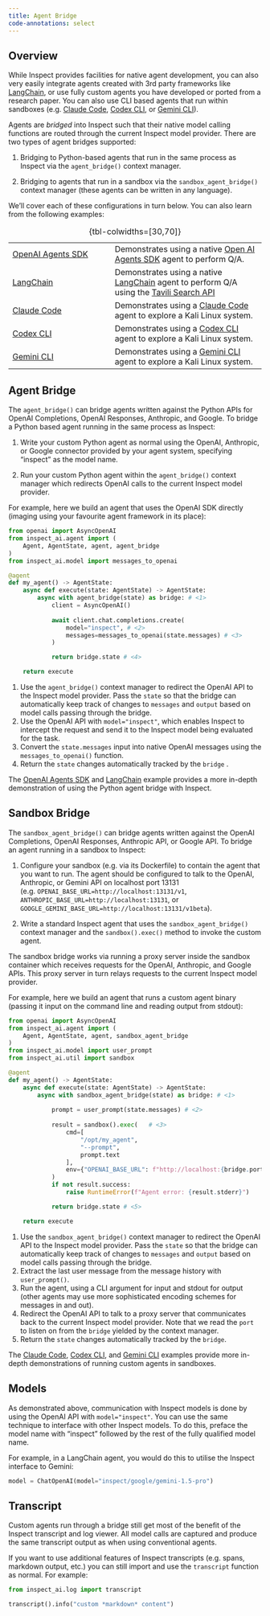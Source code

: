 ```yaml
---
title: Agent Bridge
code-annotations: select
---
```


## Overview

While Inspect provides facilities for native agent development, you can also very easily integrate agents created with 3rd party frameworks like [LangChain](https://python.langchain.com/docs/introduction/), or use fully custom agents you have developed or ported from a research paper. You can also use CLI based agents that run within sandboxes (e.g. [Claude Code](https://www.anthropic.com/claude-code), [Codex CLI](https://github.com/openai/codex), or [Gemini CLI](https://github.com/google-gemini/gemini-cli)).

Agents are *bridged* into Inspect such that their native model calling functions are routed through the current Inspect model provider. There are two types of agent bridges supported:

1.  Bridging to Python-based agents that run in the same process as Inspect via the `agent_bridge()` context manager.

2.  Bridging to agents that run in a sandbox via the `sandbox_agent_bridge()` context manager (these agents can be written in any language).

We'll cover each of these configurations in turn below. You can also learn from the following examples:

|  |  |
|-----------------------------|-------------------------------------------|
| [OpenAI Agents SDK](https://github.com/UKGovernmentBEIS/inspect_ai/tree/main/examples/bridge/agentsdk) | Demonstrates using a native [Open AI Agents SDK](https://openai.github.io/openai-agents-python/) agent to perform Q/A. |
| [LangChain](https://github.com/UKGovernmentBEIS/inspect_ai/tree/main/examples/bridge/langchain) | Demonstrates using a native [LangChain](https://www.langchain.com/) agent to perform Q/A using the [Tavili Search API](https://tavily.com/) |
| [Claude Code](https://github.com/UKGovernmentBEIS/inspect_ai/tree/main/examples/bridge/claude) | Demonstrates using a [Claude Code](https://www.anthropic.com/claude-code) agent to explore a Kali Linux system. |
| [Codex CLI](https://github.com/UKGovernmentBEIS/inspect_ai/tree/main/examples/bridge/codex) | Demonstrates using a [Codex CLI](https://github.com/openai/codex) agent to explore a Kali Linux system. |
| [Gemini CLI](https://github.com/UKGovernmentBEIS/inspect_ai/tree/main/examples/bridge/gemini) | Demonstrates using a [Gemini CLI](https://github.com/google-gemini/gemini-cli) agent to explore a Kali Linux system. |

: {tbl-colwidths=\[30,70\]}

## Agent Bridge

The `agent_bridge()` can bridge agents written against the Python APIs for OpenAI Completions, OpenAI Responses, Anthropic, and Google. To bridge a Python based agent running in the same process as Inspect:

1.  Write your custom Python agent as normal using the OpenAI, Anthropic, or Google connector provided by your agent system, specifying "inspect" as the model name.

2.  Run your custom Python agent within the `agent_bridge()` context manager which redirects OpenAI calls to the current Inspect model provider.

For example, here we build an agent that uses the OpenAI SDK directly (imaging using your favourite agent framework in its place):

``` python
from openai import AsyncOpenAI
from inspect_ai.agent import (
    Agent, AgentState, agent, agent_bridge
)
from inspect_ai.model import messages_to_openai

@agent
def my_agent() -> AgentState:
    async def execute(state: AgentState) -> AgentState:
        async with agent_bridge(state) as bridge: # <1>
            client = AsyncOpenAI()
            
            await client.chat.completions.create(
                model="inspect", # <2>
                messages=messages_to_openai(state.messages) # <3>
            )

            return bridge.state # <4>

    return execute
```

1.  Use the `agent_bridge()` context manager to redirect the OpenAI API to the Inspect model provider. Pass the `state` so that the bridge can automatically keep track of changes to `messages` and `output` based on model calls passing through the bridge.
2.  Use the OpenAI API with `model="inspect"`, which enables Inspect to intercept the request and send it to the Inspect model being evaluated for the task.
3.  Convert the `state.messages` input into native OpenAI messages using the `messages_to_openai()` function.
4.  Return the `state` changes automatically tracked by the `bridge` .

The [OpenAI Agents SDK](https://github.com/UKGovernmentBEIS/inspect_ai/tree/main/examples/bridge/agentsdk) and [LangChain](https://github.com/UKGovernmentBEIS/inspect_ai/tree/main/examples/bridge/langchain) example provides a more in-depth demonstration of using the Python agent bridge with Inspect.


## Sandbox Bridge

The `sandbox_agent_bridge()` can bridge agents written against the OpenAI Completions, OpenAI Responses, Anthropic API, or Google API. To bridge an agent running in a sandbox to Inspect:

1.  Configure your sandbox (e.g. via its Dockerfile) to contain the agent that you want to run. The agent should be configured to talk to the OpenAI, Anthropic, or Gemini API on localhost port 13131 (e.g. `OPENAI_BASE_URL=http://localhost:13131/v1`, `ANTHROPIC_BASE_URL=http://localhost:13131`, or `GOOGLE_GEMINI_BASE_URL=http://localhost:13131/v1beta`).

2.  Write a standard Inspect agent that uses the `sandbox_agent_bridge()` context manager and the `sandbox().exec()` method to invoke the custom agent.

The sandbox bridge works via running a proxy server inside the sandbox container which receives requests for the OpenAI, Anthropic, and Google APIs. This proxy server in turn relays requests to the current Inspect model provider.

For example, here we build an agent that runs a custom agent binary (passing it input on the command line and reading output from stdout):

``` python
from openai import AsyncOpenAI
from inspect_ai.agent import (
    Agent, AgentState, agent, sandbox_agent_bridge
)
from inspect_ai.model import user_prompt
from inspect_ai.util import sandbox

@agent
def my_agent() -> AgentState:
    async def execute(state: AgentState) -> AgentState:
        async with sandbox_agent_bridge(state) as bridge: # <1>
            
            prompt = user_prompt(state.messages) # <2>
            
            result = sandbox().exec(   # <3>
                cmd=[
                    "/opt/my_agent",
                    "--prompt",
                    prompt.text
                ],
                env={"OPENAI_BASE_URL": f"http://localhost:{bridge.port}/v1"} # <4>
            )
            if not result.success:
                raise RuntimeError(f"Agent error: {result.stderr}")

            return bridge.state # <5>

    return execute
```

1.  Use the `sandbox_agent_bridge()` context manager to redirect the OpenAI API to the Inspect model provider. Pass the `state` so that the bridge can automatically keep track of changes to `messages` and `output` based on model calls passing through the bridge.
2.  Extract the last user message from the message history with `user_prompt()`.
3.  Run the agent, using a CLI argument for input and stdout for output (other agents may use more sophisticated encoding schemes for messages in and out).
4.  Redirect the OpenAI API to talk to a proxy server that communicates back to the current Inspect model provider. Note that we read the `port` to listen on from the `bridge` yielded by the context manager.
5.  Return the `state` changes automatically tracked by the `bridge`.

The [Claude Code](https://github.com/UKGovernmentBEIS/inspect_ai/tree/main/examples/bridge/claude), [Codex CLI](https://github.com/UKGovernmentBEIS/inspect_ai/tree/main/examples/bridge/codex), and [Gemini CLI](https://github.com/UKGovernmentBEIS/inspect_ai/tree/main/examples/bridge/gemini) examples provide more in-depth demonstrations of running custom agents in sandboxes.

## Models

As demonstrated above, communication with Inspect models is done by using the OpenAI API with `model="inspect"`. You can use the same technique to interface with other Inspect models. To do this, preface the model name with "inspect" followed by the rest of the fully qualified model name.

For example, in a LangChain agent, you would do this to utilise the Inspect interface to Gemini:

``` python
model = ChatOpenAI(model="inspect/google/gemini-1.5-pro")
```

## Transcript

Custom agents run through a bridge still get most of the benefit of the Inspect transcript and log viewer. All model calls are captured and produce the same transcript output as when using conventional agents.

If you want to use additional features of Inspect transcripts (e.g. spans, markdown output, etc.) you can still import and use the `transcript` function as normal. For example:

``` python
from inspect_ai.log import transcript

transcript().info("custom *markdown* content")
```